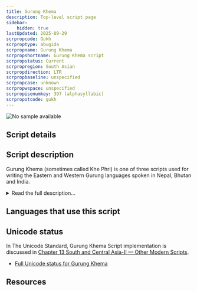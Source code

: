 ```yaml
---
title: Gurung Khema
description: Top-level script page
sidebar:
    hidden: true
lastUpdated: 2025-09-29
scrpropcode: Gukh
scrproptype: abugida
scrpropname: Gurung Khema
scrpropshortname: Gurung Khema script
scrpropstatus: Current
scrpropregion: South Asian
scrpropdirection: LTR
scrpropbaseline: unspecified
scrpropcase: unknown
scrpropwspace: unspecified
scrpropisonumkey: 397 (alphasyllabic)
scrpropotcode: gukh
---
```



![No sample available](../images/nosample.png)



## Script details

<ScriptDetails />

## Script description

Gurung Khema (sometimes called Khe Phri) is one of three scripts used for writing the Eastern and Western Gurung languages spoken in Nepal, Bhutan and India.

<details>
<summary>Read the full description...</summary>These languages are often known collectively as “Gurung”, although they are not mutually intelligible. Usually, Gurung is written in the [Devanagari](/scrlang/scripts/deva) script; however, in recent times, some Gurung-speaking groups have promoted the use of two other scripts, Gurung Khema and [Khema Tamu Phri](/scrlang/scripts/qa07).

Gurung Khema is an alphasyllabary. It is written with fifty-eight characters: one vowel, twenty-nine consonants, twelve vowel signs, six various signs, and a set of script-specific digits.
</details>

## Languages that use this script

<WsList script='Gukh' wsMax='5' />

## Unicode status

In The Unicode Standard, Gurung Khema Script implementation is discussed in [Chapter 13 South and Central Asia-II — Other Modern Scripts](https://www.unicode.org/versions/latest/core-spec/chapter-13/#G746338).

- [Full Unicode status for Gurung Khema](/scrlang/unicode/gukh-unicode)



## Resources

<ScriptResources detailSummary='seemore' />

